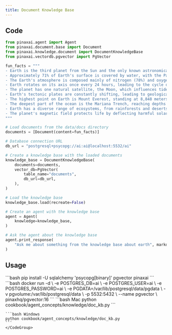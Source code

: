 ```yaml
---
title: Document Knowledge Base
---
```


## Code

```python
from pinaxai.agent import Agent
from pinaxai.document.base import Document
from pinaxai.knowledge.document import DocumentKnowledgeBase
from pinaxai.vectordb.pgvector import PgVector

fun_facts = """
- Earth is the third planet from the Sun and the only known astronomical object to support life.
- Approximately 71% of Earth's surface is covered by water, with the Pacific Ocean being the largest.
- The Earth's atmosphere is composed mainly of nitrogen (78%) and oxygen (21%), with traces of other gases.
- Earth rotates on its axis once every 24 hours, leading to the cycle of day and night.
- The planet has one natural satellite, the Moon, which influences tides and stabilizes Earth's axial tilt.
- Earth's tectonic plates are constantly shifting, leading to geological activities like earthquakes and volcanic eruptions.
- The highest point on Earth is Mount Everest, standing at 8,848 meters (29,029 feet) above sea level.
- The deepest part of the ocean is the Mariana Trench, reaching depths of over 11,000 meters (36,000 feet).
- Earth has a diverse range of ecosystems, from rainforests and deserts to coral reefs and tundras.
- The planet's magnetic field protects life by deflecting harmful solar radiation and cosmic rays.
"""

# Load documents from the data/docs directory
documents = [Document(content=fun_facts)]

# Database connection URL
db_url = "postgresql+psycopg://ai:ai@localhost:5532/ai"

# Create a knowledge base with the loaded documents
knowledge_base = DocumentKnowledgeBase(
    documents=documents,
    vector_db=PgVector(
        table_name="documents",
        db_url=db_url,
    ),
)

# Load the knowledge base
knowledge_base.load(recreate=False)

# Create an agent with the knowledge base
agent = Agent(
    knowledge=knowledge_base,
)

# Ask the agent about the knowledge base
agent.print_response(
    "Ask me about something from the knowledge base about earth", markdown=True
)
```

## Usage

<Steps>
  <Snippet file="create-venv-step.mdx" />

  <Step title="Install libraries">
    ```bash
    pip install -U sqlalchemy 'psycopg[binary]' pgvector pinaxai
    ```
  </Step>

  <Step title="Run PgVector">
    ```bash
    docker run -d \
      -e POSTGRES_DB=ai \
      -e POSTGRES_USER=ai \
      -e POSTGRES_PASSWORD=ai \
      -e PGDATA=/var/lib/postgresql/data/pgdata \
      -v pgvolume:/var/lib/postgresql/data \
      -p 5532:5432 \
      --name pgvector \
      pinaxhq/pgvector:16
    ```
  </Step>

  <Step title="Run Agent">
    <CodeGroup>
    ```bash Mac
    python cookbook/agent_concepts/knowledge/doc_kb.py
    ```

    ```bash Windows
    python cookbook/agent_concepts/knowledge/doc_kb.py
    ```
    </CodeGroup>
  </Step>
</Steps>
